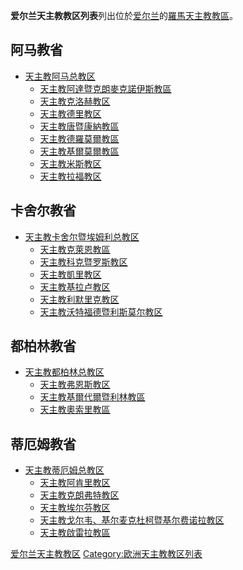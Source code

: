 '''爱尔兰天主教教区列表'''列出位於[[爱尔兰|爱尔兰]]的[[羅馬天主教|羅馬天主教]][[教區|教區]]。

== 阿马教省 ==
*[[天主教阿马总教区|天主教阿马总教区]]
**[[天主教阿達暨克朗麥克諾伊斯教區|天主教阿達暨克朗麥克諾伊斯教區]] 
**[[天主教克洛赫教区|天主教克洛赫教区]]
**[[天主教德里教区|天主教德里教区]] 
**[[天主教唐暨康納教區|天主教唐暨康納教區]]
**[[天主教德羅莫爾教區|天主教德羅莫爾教區]] 
**[[天主教基爾莫爾教區|天主教基爾莫爾教區]]
**[[天主教米斯教区|天主教米斯教区]]
**[[天主教拉福教区|天主教拉福教区]]

== 卡舍尔教省 ==
*[[天主教卡舍尔暨埃姆利总教区|天主教卡舍尔暨埃姆利总教区]] 
**[[天主教克萊恩教區|天主教克萊恩教區]]
**[[天主教科克暨罗斯教区|天主教科克暨罗斯教区]]
**[[天主教凱里教区|天主教凱里教区]]
**[[天主教基拉卢教区|天主教基拉卢教区]]
**[[天主教利默里克教区|天主教利默里克教区]]
**[[天主教沃特福德暨利斯莫尔教区|天主教沃特福德暨利斯莫尔教区]]

== 都柏林教省 ==
*[[天主教都柏林总教区|天主教都柏林总教区]]
**[[天主教弗恩斯教区|天主教弗恩斯教区]]
**[[天主教基爾代爾暨利林教區|天主教基爾代爾暨利林教區]]
**[[天主教奧索里教區|天主教奧索里教區]]

== 蒂厄姆教省 ==
*[[天主教蒂厄姆总教区|天主教蒂厄姆总教区]]
**[[天主教阿肯里教区|天主教阿肯里教区]]
**[[天主教克朗弗特教区|天主教克朗弗特教区]]
**[[天主教埃尔芬教区|天主教埃尔芬教区]]
**[[天主教戈尔韦、基尔麦克杜柯暨基尔费诺拉教区|天主教戈尔韦、基尔麦克杜柯暨基尔费诺拉教区]]
**[[天主教啟雷拉教區|天主教啟雷拉教區]]

{{Ireland-stub}}

{{愛爾蘭天主教教區}}

[[Category:爱尔兰天主教教区|]]
[[Category:欧洲天主教教区列表|Category:欧洲天主教教区列表]]